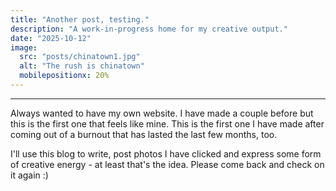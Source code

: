 ```yaml
---
title: "Another post, testing."
description: "A work-in-progress home for my creative output."
date: "2025-10-12"
image:
  src: "posts/chinatown1.jpg"
  alt: "The rush is chinatown"
  mobilepositionx: 20%
---
```



---

Always wanted to have my own website. I have made a couple before but this is the first
one that feels like mine. This is the first one I have made after coming out of a burnout that has 
lasted the last few months, too.

I'll use this blog to write, post photos I have clicked and express some form of creative energy - at 
least that's the idea. Please come back and check on it again :)